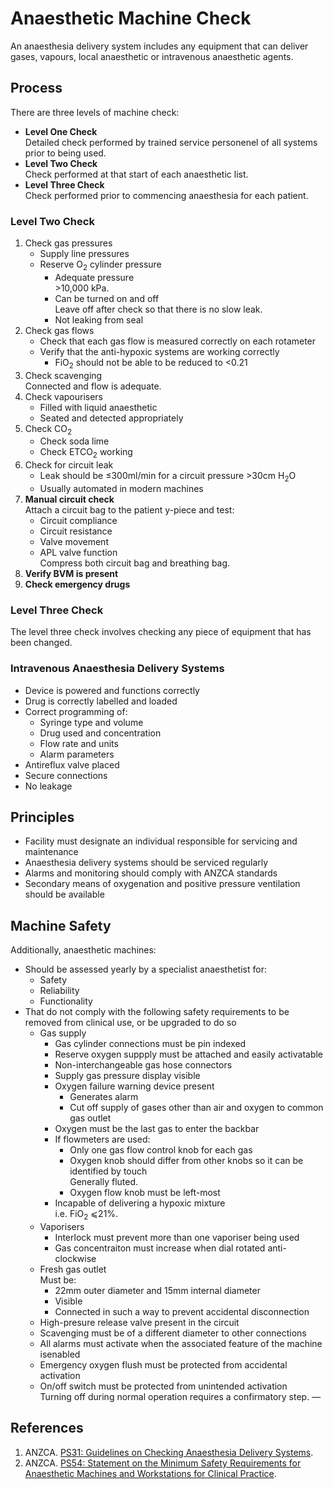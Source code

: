# Anaesthetic Machine Check


An anaesthesia delivery system includes any equipment that can deliver gases, vapours, local anaesthetic or intravenous anaesthetic agents.

## Process

There are three levels of machine check:

* **Level One Check**  
Detailed check performed by trained service personenel of all systems prior to being used.
* **Level Two Check**  
Check performed at that start of each anaesthetic list.
* **Level Three Check**  
Check performed prior to commencing anaesthesia for each patient.


### Level Two Check


1. Check gas pressures
	* Supply line pressures
	* Reserve O~2~ cylinder pressure
		* Adequate pressure  
		\>10,000 kPa.
		* Can be turned on and off  
		Leave off after check so that there is no slow leak.
		* Not leaking from seal
2. Check gas flows
	* Check that each gas flow is measured correctly on each rotameter
	* Verify that the anti-hypoxic systems are working correctly
		* FiO~2~ should not be able to be reduced to <0.21
3. Check scavenging  
Connected and flow is adequate.
4. Check vapourisers
	* Filled with liquid anaesthetic
	* Seated and detected appropriately
5. Check CO~2~
	* Check soda lime
	* Check ETCO~2~ working
6. Check for circuit leak  
	* Leak should be ≤300ml/min for a circuit pressure >30cm H~2~O
	* Usually automated in modern machines
7. **Manual circuit check**  
Attach a circuit bag to the patient y-piece and test:
	* Circuit compliance
	* Circuit resistance
	* Valve movement
	* APL valve function  
	Compress both circuit bag and breathing bag.
8. **Verify BVM is present**
9. **Check emergency drugs**

### Level Three Check


The level three check involves checking any piece of equipment that has been changed.

### Intravenous Anaesthesia Delivery Systems

* Device is powered and functions correctly
* Drug is correctly labelled and loaded
* Correct programming of:
	* Syringe type and volume
	* Drug used and concentration
	* Flow rate and units
	* Alarm parameters
* Antireflux valve placed
* Secure connections
* No leakage

## Principles

* Facility must designate an individual responsible for servicing and maintenance
* Anaesthesia delivery systems should be serviced regularly
* Alarms and monitoring should comply with ANZCA standards
* Secondary means of oxygenation and positive pressure ventilation should be available 


## Machine Safety

Additionally, anaesthetic machines:

* Should be assessed yearly by a specialist anaesthetist for:
	* Safety
	* Reliability
	* Functionality
* That do not comply with the following safety requirements to be removed from clinical use, or be upgraded to do so
	* Gas supply
		* Gas cylinder connections must be pin indexed
		* Reserve oxygen suppply must be attached and easily activatable
		* Non-interchangeable gas hose connectors
		* Supply gas pressure display visible
		* Oxygen failure warning device present
			* Generates alarm
			* Cut off supply of gases other than air and oxygen to common gas outlet
		* Oxygen must be the last gas to enter the backbar
		* If flowmeters are used:
			* Only one gas flow control knob for each gas
			* Oxygen knob should differ from other knobs so it can be identified by touch  
			Generally fluted.
			* Oxygen flow knob must be left-most  
		* Incapable of delivering a hypoxic mixture  
		i.e. FiO~2~ ⩽21%.
	* Vaporisers
		* Interlock must prevent more than one vaporiser being used
		* Gas concentraiton must increase when dial rotated anti-clockwise
	* Fresh gas outlet  
	Must be:
		* 22mm outer diameter and 15mm internal diameter
		* Visible
		* Connected in such a way to prevent accidental disconnection
	* High-presure release valve present in the circuit
	* Scavenging must be of a different diameter to other connections
	* All alarms must activate when the associated feature of the machine isenabled
	* Emergency oxygen flush must be protected from accidental activation
	* On/off switch must be protected from unintended activation  
	Turning off during normal operation requires a confirmatory step.
---

## References


1. ANZCA. [PS31: Guidelines on Checking Anaesthesia Delivery Systems](http://www.anzca.edu.au/Documents/ps31-2014-guidelines-on-checking-anaesthesia-deliv.pdf).
2. ANZCA. [PS54: Statement on the Minimum Safety Requirements for Anaesthetic Machines and Workstations for Clinical Practice](http://www.anzca.edu.au/Documents/ps54-2013-statement-on-the-minimum-safety-requirem.pdf).
